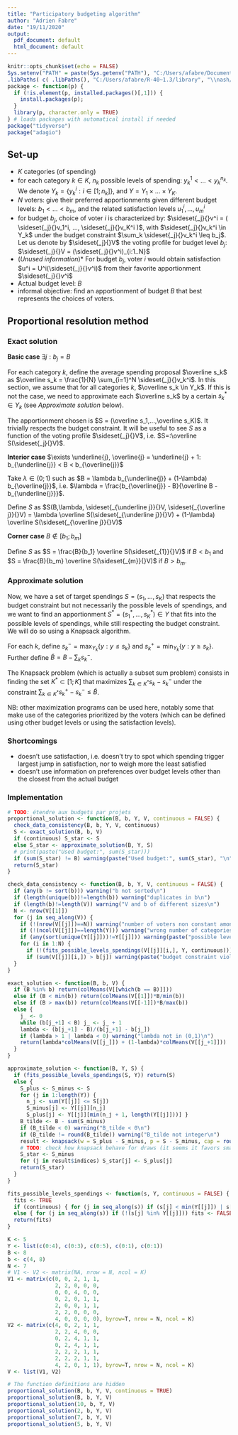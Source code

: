 ```yaml
---
title: "Participatory budgeting algorithm"
author: "Adrien Fabre"
date: "19/11/2020"
output:
  pdf_document: default
  html_document: default
---
```


```r
knitr::opts_chunk$set(echo = FALSE)
Sys.setenv("PATH" = paste(Sys.getenv("PATH"), "C:/Users/afabre/Documents/", sep = .Platform$path.sep), 'R_USER' = 'C:/Users/afabre/Documents/') 
.libPaths( c( .libPaths(), "C:/Users/afabre/R-40~1.3/library", "\\nash/mtec-home/afabre/My Documents/R/R-4.0.3/library", "C:/Program Files/R/R-4.0.2/library") )
package <- function(p) { 
  if (!is.element(p, installed.packages()[,1])) {
    install.packages(p); 
  }
  library(p, character.only = TRUE)
} # loads packages with automatical install if needed
package("tidyverse")
package("adagio")
```

## Set-up

* $K$ categories (of spending)
* for each category $k \in K$, $n_k$ possible levels of spending: $y_k^1 < ... < y_k^{n_k}$. We denote $Y_k = \{y_k^i: i \in [1; n_k]\}$, and $Y = Y_1 \times ... \times Y_K$.
* $N$ voters: give their preferred apportionments given different budget levels: $b_1 < ... < b_m$, and the related satisfaction levels $u^i_1, ..., u^i_m$
* for budget $b_j$, choice of voter $i$ is characterized by: $\sideset{_j}{}v^i = ( \sideset{_j}{}v_1^i, ..., \sideset{_j}{}v_K^i )$, with $\sideset{_j}{}v_k^i \in Y_k$ under the budget constraint $\sum_k \sideset{_j}{}v_k^i \leq b_j$. Let us denote by $\sideset{_j}{}V$ the voting profile for budget level $b_j$: $\sideset{_j}{}V = (\sideset{_j}{}v^i)_{i:1..N}$
* (*Unused information*)* For budget $b_j$, voter $i$ would obtain satisfaction $u^i = U^i(\sideset{_j}{}v^i)$ from their favorite apportionment $\sideset{_j}{}v^i$
* Actual budget level: $B$
* informal objective: find an apportionment of budget $B$ that best represents the choices of voters.

## Proportional resolution method
### Exact solution
**Basic case** $\exists j: b_j = B$

For each category $k$, define the average spending proposal $\overline s_k$ as $\overline s_k = \frac{1}{N} \sum_{i=1}^N  \sideset{_j}{}v_k^i$.
In this section, we assume that for all categories $k$, $\overline s_k \in Y_k$. If this is not the case, we need to approximate each $\overline s_k$ by a certain $s_k^* \in Y_k$ (see *Approximate solution* below).

The apportionment chosen is $S = (\overline s_1,...,\overline s_K)$. 
It trivially respects the budget constraint. 
It will be useful to see $S$ as a function of the voting profile $\sideset{_j}{}V$, i.e. $S=:\overline S(\sideset{_j}{}V)$.

**Interior case** $\exists \underline{j}, \overline{j} = \underline{j} + 1: b_{\underline{j}} < B < b_{\overline{j}}$ <!-- $\exists \underline{j}: \underline{B} = b_{\underline{j}} < B < b_{\underline{j}+1}=\overline{B}$ -->

Take $\lambda \in (0;1)$ such as $B = \lambda b_{\underline{j}} + (1-\lambda) b_{\overline{j}}$, i.e. $\lambda = \frac{b_{\overline{j}} - B}{\overline B - b_{\underline{j}}}$. 

Define $S$ as $S(B,\lambda, \sideset{_{\underline j}}{}V, \sideset{_{\overline j}}{}V) = \lambda \overline S(\sideset{_{\underline j}}{}V) + (1-\lambda) \overline S(\sideset{_{\overline j}}{}V)$

**Corner case** $B \notin [b_1;b_m]$

<!-- Define $B^*$ as $B^* = b_1$ if $B < b_1$ and $B^* = b_m$ if $B > b_m$. -->
Define $S$ as $S = \frac{B}{b_1} \overline S(\sideset{_{1}}{}V)$ if $B < b_1$ and $S = \frac{B}{b_m} \overline S(\sideset{_{m}}{}V)$ if $B > b_m$.

### Approximate solution
Now, we have a set of target spendings $S = (s_1,...,s_K)$ that respects the budget constraint but not necessarily the possible levels of spendings, and we want to find an apportionment $S^* = (s_1^*,...,s_K^*) \in Y$ that fits into the possible levels of spendings, while still respecting the budget constraint. We will do so using a Knapsack algorithm.

For each $k$, define $s^-_k = \max_{Y_k} \{y: y \leq s_k\}$ and $s^+_k = \min_{Y_k} \{y: y \geq s_k\}$. Further define $\widetilde B = B - \sum_k s^-_k$.

The Knapsack problem (which is actually a subset sum problem) consists in finding the set $K^* \subset [1;K]$ that maximizes $\sum_{k\in K^*} s_k - s^-_k$ under the constraint $\sum_{k\in K^*} s^+_k - s^-_k \leq \widetilde B$.

NB: other maximization programs can be used here, notably some that make use of the categories prioritized by the voters (which can be defined using other budget levels or using the satisfaction levels).


### Shortcomings
* doesn't use satisfaction, i.e. doesn't try to spot which spending trigger largest jump in satisfaction, nor to weigh more the least satisfied
* doesn't use information on preferences over budget levels other than the closest from the actual budget

### Implementation
```r
# TODO: étendre aux budgets par projets
proportional_solution <- function(B, b, Y, V, continuous = FALSE) {
  check_data_consistency(B, b, Y, V, continuous)
  S <- exact_solution(B, b, V)
  if (continuous) S_star <- S
  else S_star <- approximate_solution(B, Y, S)
  # print(paste("Used budget:", sum(S_star)))
  if (sum(S_star) != B) warning(paste("Used budget:", sum(S_star), "\n"))
  return(S_star)
}

check_data_consistency <- function(B, b, Y, V, continuous = FALSE) {
  if (any(b != sort(b))) warning("b not sorted\n")
  if (length(unique(b))!=length(b)) warning("duplicates in b\n")
  if (length(b)!=length(V)) warning("V and b of different sizes\n")
  N <- nrow(V[[1]])
  for (j in seq_along(V)) {
    if (!(nrow(V[[j]])==N)) warning("number of voters non constant among budget levels\n")
    if (!(ncol(V[[j]])==length(Y))) warning("wrong number of categories in voting profile\n")
    if (any(sort(unique(Y[[j]]))!=Y[[j]])) warning(paste("possible levels of spending not strictly increasing for j=", j, "\n"))
    for (i in 1:N) { 
      if (!(fits_possible_levels_spendings(V[[j]][i,], Y, continuous))) warning(paste("impossible levels of spendings for j,i=", j, i, "\n"))
      if (sum(V[[j]][i,]) > b[j]) warning(paste("budget constraint violated for j,i=", j, i, "\n")) }
  }
}

exact_solution <- function(B, b, V) {
  if (B %in% b) return(colMeans(V[[which(b == B)]]))
  else if (B < min(b)) return(colMeans(V[[1]])*B/min(b))
  else if (B > max(b)) return(colMeans(V[[-1]])*B/max(b))
  else {
    j_ <- 0
    while (b[j_+1] < B) j_ <- j_ + 1
    lambda <- (b[j_+1] - B)/(b[j_+1] - b[j_])
    if (lambda > 1 | lambda < 0) warning("lambda not in (0,1)\n")
    return(lambda*colMeans(V[[j_]]) + (1-lambda)*colMeans(V[[j_+1]]))
  }
}

approximate_solution <- function(B, Y, S) {
  if (fits_possible_levels_spendings(S, Y)) return(S)
  else {
    S_plus <- S_minus <- S
    for (j in 1:length(Y)) {
      n_j <- sum(Y[[j]] <= S[j])
      S_minus[j] <- Y[[j]][n_j]
      S_plus[j] <- Y[[j]][min(n_j + 1, length(Y[[j]]))] }
    B_tilde <- B - sum(S_minus)
    if (B_tilde < 0) warning("B_tilde < 0\n")
    if (B_tilde != round(B_tilde)) warning("B_tilde not integer\n")
    result <- knapsack(w = S_plus - S_minus, p = S - S_minus, cap = round(B_tilde))
    # TODO: check how knapsack behave for draws (it seems it favors smallest indices)
    S_star <- S_minus
    for (j in result$indices) S_star[j] <- S_plus[j]
    return(S_star)
  }
}

fits_possible_levels_spendings <- function(s, Y, continuous = FALSE) {
  fits <- TRUE
  if (continuous) { for (j in seq_along(s)) if (s[j] < min(Y[[j]]) | s[j] > max(Y[[j]])) fits <- FALSE }
  else { for (j in seq_along(s)) if (!(s[j] %in% Y[[j]])) fits <- FALSE }
  return(fits)
}
```

```r
K <- 5
Y <- list(c(0:4), c(0:3), c(0:5), c(0:1), c(0:1))
B <- 8
b <- c(4, 8)
N <- 7
# V1 <- V2 <- matrix(NA, nrow = N, ncol = K)
V1 <- matrix(c(0, 0, 2, 1, 1,
               2, 2, 0, 0, 0,
               0, 0, 4, 0, 0,
               0, 2, 0, 1, 1,
               2, 0, 0, 1, 1,
               2, 2, 0, 0, 0,
               4, 0, 0, 0, 0), byrow=T, nrow = N, ncol = K)
V2 <- matrix(c(4, 0, 2, 1, 1,
               2, 2, 4, 0, 0,
               0, 2, 4, 1, 1,
               0, 2, 4, 1, 1,
               2, 2, 2, 1, 1,
               2, 2, 2, 1, 1,
               4, 2, 0, 1, 1), byrow=T, nrow = N, ncol = K)
V <- list(V1, V2)

# The function definitions are hidden
proportional_solution(B, b, Y, V, continuous = TRUE)
proportional_solution(B, b, Y, V)
proportional_solution(10, b, Y, V) 
proportional_solution(2, b, Y, V) 
proportional_solution(7, b, Y, V)
proportional_solution(5, b, Y, V)
```


